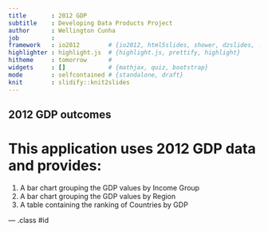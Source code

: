 ```yaml
---
title       : 2012 GDP
subtitle    : Developing Data Products Project
author      : Wellington Cunha
job         : 
framework   : io2012        # {io2012, html5slides, shower, dzslides, ...}
highlighter : highlight.js  # {highlight.js, prettify, highlight}
hitheme     : tomorrow      # 
widgets     : []            # {mathjax, quiz, bootstrap}
mode        : selfcontained # {standalone, draft}
knit        : slidify::knit2slides
---
```


## 2012 GDP outcomes 

# This application uses 2012 GDP data and provides:
1. A bar chart grouping the GDP values by Income Group
2. A bar chart grouping the GDP values by Region
3. A table containing the ranking of Countries by GDP

--- .class #id 

